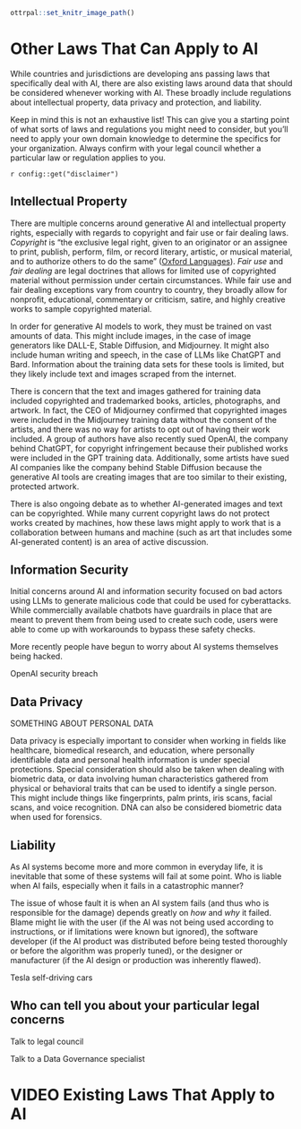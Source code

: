 
```r
ottrpal::set_knitr_image_path()
```

# Other Laws That Can Apply to AI

While countries and jurisdictions are developing ans passing laws that specifically deal with AI, there are also existing laws around data that should be considered whenever working with AI. These broadly include regulations about intellectual property, data privacy and protection, and liability.

Keep in mind this is not an exhaustive list! This can give you a starting point of what sorts of laws and regulations you might need to consider, but you'll need to apply your own domain knowledge to determine the specifics for your organization. Always confirm with your legal council whether a particular law or regulation applies to you.

<div class = disclaimer>
`r config::get("disclaimer")`
</div>

## Intellectual Property

There are multiple concerns around generative AI and intellectual property rights, especially with regards to copyright and fair use or fair dealing laws. _Copyright_ is "the exclusive legal right, given to an originator or an assignee to print, publish, perform, film, or record literary, artistic, or musical material, and to authorize others to do the same" ([Oxford Languages](https://languages.oup.com/google-dictionary-en/)). _Fair use_ and _fair dealing_ are legal doctrines that allows for limited use of copyrighted material without permission under certain circumstances. While fair use and fair dealing exceptions vary from country to country, they broadly allow for nonprofit, educational, commentary or criticism, satire, and highly creative works to sample copyrighted material. 

In order for generative AI models to work, they must be trained on vast amounts of data. This might include images, in the case of image generators like DALL-E, Stable Diffusion, and Midjourney. It might also include human writing and speech, in the case of LLMs like ChatGPT and Bard. Information about the training data sets for these tools is limited, but they likely include text and images scraped from the internet. 

:::{.example}
There is concern that the text and images gathered for training data included copyrighted and trademarked books, articles, photographs, and artwork. In fact, the CEO of Midjourney confirmed that copyrighted images were included in the Midjourney training data without the consent of the artists, and there was no way for artists to opt out of having their work included. A group of authors have also recently sued OpenAI, the company behind ChatGPT, for copyright infringement because their published works were included in the GPT training data. Additionally, some artists have sued AI companies like the company behind Stable Diffusion because the generative AI tools are creating images that are too similar to their existing, protected artwork.
:::

There is also ongoing debate as to whether AI-generated images and text can be copyrighted. While many current copyright laws do not protect works created by machines, how these laws might apply to work that is a collaboration between humans and machine (such as art that includes some AI-generated content) is an area of active discussion.

## Information Security

Initial concerns around AI and information security focused on bad actors using LLMs to generate malicious code that could be used for cyberattacks. While commercially available chatbots have guardrails in place that are meant to prevent them from being used to create such code, users were able to come up with workarounds to bypass these safety checks.

More recently people have begun to worry about AI systems themselves being hacked. 

:::{.example}
OpenAI security breach
:::

## Data Privacy

SOMETHING ABOUT PERSONAL DATA

Data privacy is especially important to consider when working in fields like healthcare, biomedical research, and education, where personally identifiable data and personal health information is under special protections. Special consideration should also be taken when dealing with biometric data, or data involving human characteristics gathered from physical or behavioral traits that can be used to identify a single person. This might include things like fingerprints, palm prints, iris scans, facial scans, and voice recognition. DNA can also be considered biometric data when used for forensics.


## Liability

As AI systems become more and more common in everyday life, it is inevitable that some of these systems will fail at some point. Who is liable when AI fails, especially when it fails in a catastrophic manner?

The issue of whose fault it is when an AI system fails (and thus who is responsible for the damage) depends greatly on _how_ and _why_ it failed. Blame might lie with the user (if the AI was not being used according to instructions, or if limitations were known but ignored), the software developer (if the AI product was distributed before being tested thoroughly or before the algorithm was properly tuned), or the designer or manufacturer (if the AI design or production was inherently flawed).

:::{.example}
Tesla self-driving cars
:::

## Who can tell you about your particular legal concerns

Talk to legal council

Talk to a Data Governance specialist

# VIDEO Existing Laws That Apply to AI
